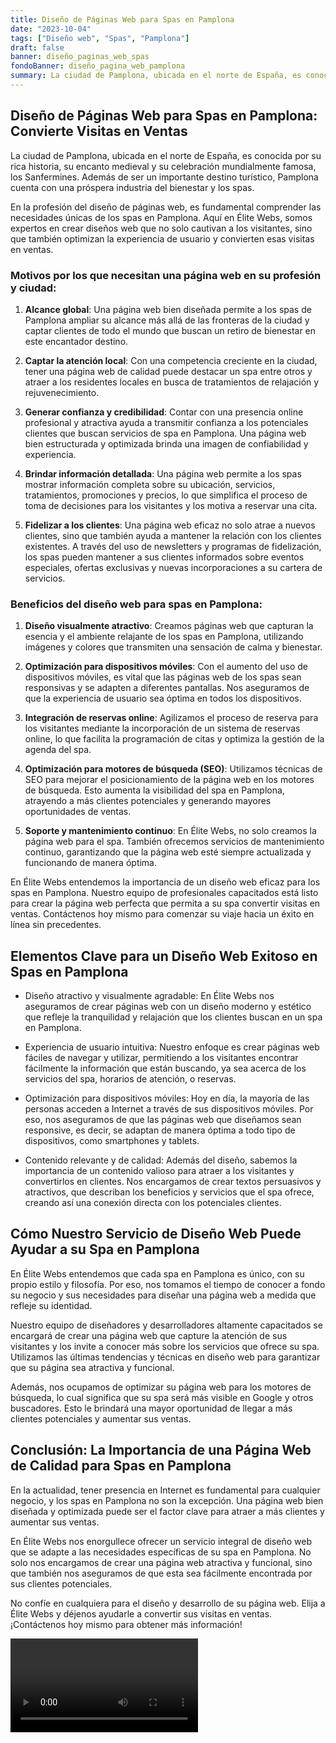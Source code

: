 ```yaml
---
title: Diseño de Páginas Web para Spas en Pamplona
date: "2023-10-04"
tags: ["Diseño web", "Spas", "Pamplona"]
draft: false
banner: diseño_paginas_web_spas
fondoBanner: diseño_pagina_web_pamplona
summary: La ciudad de Pamplona, ubicada en el norte de España, es conocida por su rica historia, su encanto medieval y su celebración mundialmente famosa, los Sanfermines. Además de ser un importante destino turístico, Pamplona cuenta con una próspera industria del bienestar y los spas.
---
```



## Diseño de Páginas Web para Spas en Pamplona: Convierte Visitas en Ventas

La ciudad de Pamplona, ubicada en el norte de España, es conocida por su rica historia, su encanto medieval y su celebración mundialmente famosa, los Sanfermines. Además de ser un importante destino turístico, Pamplona cuenta con una próspera industria del bienestar y los spas.

En la profesión del diseño de páginas web, es fundamental comprender las necesidades únicas de los spas en Pamplona. Aquí en Élite Webs, somos expertos en crear diseños web que no solo cautivan a los visitantes, sino que también optimizan la experiencia de usuario y convierten esas visitas en ventas.

### Motivos por los que necesitan una página web en su profesión y ciudad:

1. **Alcance global**: Una página web bien diseñada permite a los spas de Pamplona ampliar su alcance más allá de las fronteras de la ciudad y captar clientes de todo el mundo que buscan un retiro de bienestar en este encantador destino.

2. **Captar la atención local**: Con una competencia creciente en la ciudad, tener una página web de calidad puede destacar un spa entre otros y atraer a los residentes locales en busca de tratamientos de relajación y rejuvenecimiento.

3. **Generar confianza y credibilidad**: Contar con una presencia online profesional y atractiva ayuda a transmitir confianza a los potenciales clientes que buscan servicios de spa en Pamplona. Una página web bien estructurada y optimizada brinda una imagen de confiabilidad y experiencia.

4. **Brindar información detallada**: Una página web permite a los spas mostrar información completa sobre su ubicación, servicios, tratamientos, promociones y precios, lo que simplifica el proceso de toma de decisiones para los visitantes y los motiva a reservar una cita.

5. **Fidelizar a los clientes**: Una página web eficaz no solo atrae a nuevos clientes, sino que también ayuda a mantener la relación con los clientes existentes. A través del uso de newsletters y programas de fidelización, los spas pueden mantener a sus clientes informados sobre eventos especiales, ofertas exclusivas y nuevas incorporaciones a su cartera de servicios.

### Beneficios del diseño web para spas en Pamplona:

1. **Diseño visualmente atractivo**: Creamos páginas web que capturan la esencia y el ambiente relajante de los spas en Pamplona, utilizando imágenes y colores que transmiten una sensación de calma y bienestar.

2. **Optimización para dispositivos móviles**: Con el aumento del uso de dispositivos móviles, es vital que las páginas web de los spas sean responsivas y se adapten a diferentes pantallas. Nos aseguramos de que la experiencia de usuario sea óptima en todos los dispositivos.

3. **Integración de reservas online**: Agilizamos el proceso de reserva para los visitantes mediante la incorporación de un sistema de reservas online, lo que facilita la programación de citas y optimiza la gestión de la agenda del spa.

4. **Optimización para motores de búsqueda (SEO)**: Utilizamos técnicas de SEO para mejorar el posicionamiento de la página web en los motores de búsqueda. Esto aumenta la visibilidad del spa en Pamplona, atrayendo a más clientes potenciales y generando mayores oportunidades de ventas.

5. **Soporte y mantenimiento continuo**: En Élite Webs, no solo creamos la página web para el spa. También ofrecemos servicios de mantenimiento continuo, garantizando que la página web esté siempre actualizada y funcionando de manera óptima.

En Élite Webs entendemos la importancia de un diseño web eficaz para los spas en Pamplona. Nuestro equipo de profesionales capacitados está listo para crear la página web perfecta que permita a su spa convertir visitas en ventas. Contáctenos hoy mismo para comenzar su viaje hacia un éxito en línea sin precedentes.

<GifSeo />

<Cta />

## Elementos Clave para un Diseño Web Exitoso en Spas en Pamplona

- Diseño atractivo y visualmente agradable: En Élite Webs nos aseguramos de crear páginas web con un diseño moderno y estético que refleje la tranquilidad y relajación que los clientes buscan en un spa en Pamplona.

- Experiencia de usuario intuitiva: Nuestro enfoque es crear páginas web fáciles de navegar y utilizar, permitiendo a los visitantes encontrar fácilmente la información que están buscando, ya sea acerca de los servicios del spa, horarios de atención, o reservas.

- Optimización para dispositivos móviles: Hoy en día, la mayoría de las personas acceden a Internet a través de sus dispositivos móviles. Por eso, nos aseguramos de que las páginas web que diseñamos sean responsive, es decir, se adaptan de manera óptima a todo tipo de dispositivos, como smartphones y tablets.

- Contenido relevante y de calidad: Además del diseño, sabemos la importancia de un contenido valioso para atraer a los visitantes y convertirlos en clientes. Nos encargamos de crear textos persuasivos y atractivos, que describan los beneficios y servicios que el spa ofrece, creando así una conexión directa con los potenciales clientes.

## Cómo Nuestro Servicio de Diseño Web Puede Ayudar a su Spa en Pamplona

En Élite Webs entendemos que cada spa en Pamplona es único, con su propio estilo y filosofía. Por eso, nos tomamos el tiempo de conocer a fondo su negocio y sus necesidades para diseñar una página web a medida que refleje su identidad.

Nuestro equipo de diseñadores y desarrolladores altamente capacitados se encargará de crear una página web que capture la atención de sus visitantes y los invite a conocer más sobre los servicios que ofrece su spa. Utilizamos las últimas tendencias y técnicas en diseño web para garantizar que su página sea atractiva y funcional.

Además, nos ocupamos de optimizar su página web para los motores de búsqueda, lo cual significa que su spa será más visible en Google y otros buscadores. Esto le brindará una mayor oportunidad de llegar a más clientes potenciales y aumentar sus ventas.

## Conclusión: La Importancia de una Página Web de Calidad para Spas en Pamplona

En la actualidad, tener presencia en Internet es fundamental para cualquier negocio, y los spas en Pamplona no son la excepción. Una página web bien diseñada y optimizada puede ser el factor clave para atraer a más clientes y aumentar sus ventas.

En Élite Webs nos enorgullece ofrecer un servicio integral de diseño web que se adapte a las necesidades específicas de su spa en Pamplona. No solo nos encargamos de crear una página web atractiva y funcional, sino que también nos aseguramos de que esta sea fácilmente encontrada por sus clientes potenciales.

No confíe en cualquiera para el diseño y desarrollo de su página web. Elija a Élite Webs y déjenos ayudarle a convertir sus visitas en ventas. ¡Contáctenos hoy mismo para obtener más información!

<Video />

<CtaBot job="Spas" city="Pamplona" />

<Gmaps query="Pamplona+españa+maps" />
